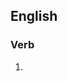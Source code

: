 ==English==

===Verb===
{{head|en|present participle}}

# {{present participle of|incarnadine|lang=en|nocat=1}}